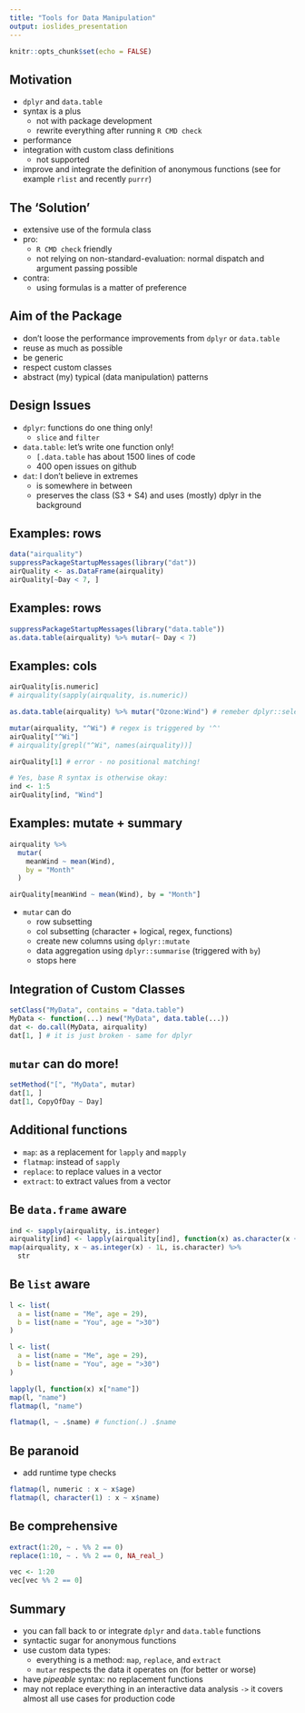 ```yaml
---
title: "Tools for Data Manipulation"
output: ioslides_presentation
---
```


```r
knitr::opts_chunk$set(echo = FALSE)
```


## Motivation

  - `dplyr` and `data.table`
  - syntax is a plus
      - not with package development
      - rewrite everything after running `R CMD check`
  - performance
  - integration with custom class definitions
      - not supported
  - improve and integrate the definition of anonymous functions (see for example `rlist` and recently `purrr`)


## The 'Solution'

  - extensive use of the formula class
  - pro: 
      - `R CMD check` friendly
      - not relying on non-standard-evaluation: normal dispatch and argument
      passing possible
  - contra:
      - using formulas is a matter of preference


## Aim of the Package

  - don't loose the performance improvements from `dplyr` or `data.table`
  - reuse as much as possible
  - be generic
  - respect custom classes
  - abstract (my) typical (data manipulation) patterns


## Design Issues

  - `dplyr`: functions do one thing only!
      - `slice` and `filter`
  - `data.table`: let's write one function only!
      - `[.data.table` has about 1500 lines of code
      - 400 open issues on github
  - `dat`: I don't believe in extremes
      - is somewhere in between
      - preserves the class (S3 + S4) and uses (mostly) dplyr in the background


## Examples: rows

```r
data("airquality")
suppressPackageStartupMessages(library("dat"))
airQuality <- as.DataFrame(airquality)
airQuality[~Day < 7, ]
```


## Examples: rows

```r
suppressPackageStartupMessages(library("data.table"))
as.data.table(airquality) %>% mutar(~ Day < 7)
```


## Examples: cols

```r
airQuality[is.numeric]
# airquality(sapply(airquality, is.numeric))

as.data.table(airquality) %>% mutar("Ozone:Wind") # remeber dplyr::select

mutar(airquality, "^Wi") # regex is triggered by '^'
airQuality["^Wi"]
# airquality[grepl("^Wi", names(airquality))]

airQuality[1] # error - no positional matching!

# Yes, base R syntax is otherwise okay:
ind <- 1:5
airQuality[ind, "Wind"]
```


## Examples: mutate + summary

```r
airquality %>%
  mutar(
    meanWind ~ mean(Wind), 
    by = "Month"
  )

airQuality[meanWind ~ mean(Wind), by = "Month"]
```

- `mutar` can do
    - row subsetting
    - col subsetting (character + logical, regex, functions)
    - create new columns using `dplyr::mutate`
    - data aggregation using `dplyr::summarise` (triggered with `by`)
    - stops here


## Integration of Custom Classes

```r
setClass("MyData", contains = "data.table")
MyData <- function(...) new("MyData", data.table(...))
dat <- do.call(MyData, airquality)
dat[1, ] # it is just broken - same for dplyr
```


## `mutar` can do more!

```r
setMethod("[", "MyData", mutar)
dat[1, ]
dat[1, CopyOfDay ~ Day]
```


## Additional functions

- `map`: as a replacement for `lapply` and `mapply`
- `flatmap`: instead of `sapply`
- `replace`: to replace values in a vector
- `extract`: to extract values from a vector


## Be `data.frame` aware

```r
ind <- sapply(airquality, is.integer)
airquality[ind] <- lapply(airquality[ind], function(x) as.character(x + 1))
map(airquality, x ~ as.integer(x) - 1L, is.character) %>%
  str
```


## Be `list` aware

```r
l <- list(
  a = list(name = "Me", age = 29),
  b = list(name = "You", age = ">30")
)
```

```r
l <- list(
  a = list(name = "Me", age = 29),
  b = list(name = "You", age = ">30")
)

lapply(l, function(x) x["name"])
map(l, "name")
flatmap(l, "name")
```

```r
flatmap(l, ~ .$name) # function(.) .$name
```


## Be paranoid  

- add runtime type checks

```r
flatmap(l, numeric : x ~ x$age)
flatmap(l, character(1) : x ~ x$name)
```


## Be comprehensive

```r
extract(1:20, ~ . %% 2 == 0)
replace(1:10, ~ . %% 2 == 0, NA_real_)

vec <- 1:20
vec[vec %% 2 == 0]
```


## Summary

- you can fall back to or integrate `dplyr` and `data.table` functions
- syntactic sugar for anonymous functions
- use custom data types:
    - everything is a method: `map`, `replace`, and `extract`
    - `mutar` respects the data it operates on (for better or worse)
- have *pipeable* syntax: no replacement functions
- may not replace everything in an interactive data analysis `->` it covers
almost all use cases for production code

